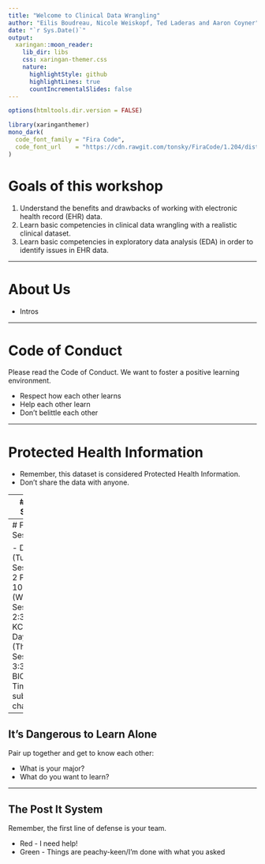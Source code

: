 ```yaml
---
title: "Welcome to Clinical Data Wrangling"
author: "Eilis Boudreau, Nicole Weiskopf, Ted Laderas and Aaron Coyner"
date: "`r Sys.Date()`"
output:
  xaringan::moon_reader:
    lib_dir: libs
    css: xaringan-themer.css
    nature:
      highlightStyle: github
      highlightLines: true
      countIncrementalSlides: false
---
```


```r
options(htmltools.dir.version = FALSE)
```

```r
library(xaringanthemer)
mono_dark(
  code_font_family = "Fira Code",
  code_font_url    = "https://cdn.rawgit.com/tonsky/FiraCode/1.204/distr/fira_code.css"
)
```

# Goals of this workshop

1. Understand the benefits and drawbacks of working with electronic health record (EHR) data.
2. Learn basic competencies in clinical data wrangling with a realistic clinical dataset.
3. Learn basic competencies in exploratory data analysis (EDA) in order to identify issues in EHR data.

---

# About Us

- Intros

---

# Code of Conduct

Please read the Code of Conduct. We want to foster a positive learning environment. 

- Respect how each other learns
- Help each other learn
- Don't belittle each other

---

# Protected Health Information

- Remember, this dataset is considered Protected Health Information.
- Don't share the data with anyone.

---
# Today's Schedule

- 9:00 - 9:30 These Slides
- 9:30 – 10:15 Session 1: Learning about Sleep Data and clinical data
- 10:15 – 10:30 Break
- 10:30 – 12 Session 2a: Exploring the Dataset with `burro`
- 12:00 - 1:00 PM: Lunch Break (on your own)
- 1:00 PM – 2:30 Session 2b: Understanding the Data
- 2:30-2:45 Break
- 2:45 – 4:00 Session 3: Starting to build a predictive model with the
R Notebook
- 4:00-4:30 Discussion of Day 1/Wrap up

---
# Future Sessions

- Day 2 (Tuesday), Session 4: 1-2 PM KCRB 1000
- Day 3 (Wednesday), Session 5: 2:30-5 PM KCRB 1000
- Day 4 (Thursday), Session 6: 3:30-5:30 BICC 124
- Times/topics subject to change

---

## It's Dangerous to Learn Alone

Pair up together and get to know each other:

- What is your major?
- What do you want to learn?

---

## The Post It System

Remember, the first line of defense is your team.

- Red - I need help!
- Green - Things are peachy-keen/I'm done with what you asked
